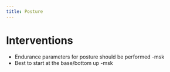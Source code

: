 ```yaml
---
title: Posture
---
```




# Interventions

- Endurance parameters for posture should be performed -msk
- Best to start at the base/bottom up -msk